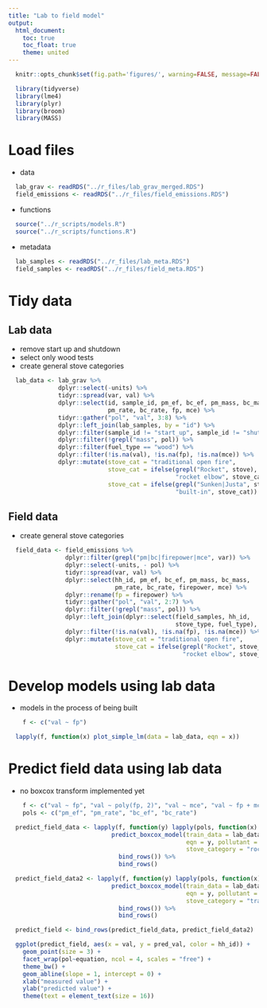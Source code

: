 ```yaml
---
title: "Lab to field model"
output:
  html_document:
    toc: true
    toc_float: true
    theme: united
---
```


```r
  knitr::opts_chunk$set(fig.path='figures/', warning=FALSE, message=FALSE, cache=FALSE)
```

```r
  library(tidyverse)
  library(lme4)
  library(plyr)
  library(broom)
  library(MASS)
```

# Load files

* data

```r
  lab_grav <- readRDS("../r_files/lab_grav_merged.RDS")
  field_emissions <- readRDS("../r_files/field_emissions.RDS")
```

* functions

```r
  source("../r_scripts/models.R")
  source("../r_scripts/functions.R")
```

* metadata

```r
  lab_samples <- readRDS("../r_files/lab_meta.RDS")
  field_samples <- readRDS("../r_files/field_meta.RDS")
```

# Tidy data

## Lab data

* remove start up and shutdown
* select only wood tests
* create general stove categories

```r
  lab_data <- lab_grav %>%
              dplyr::select(-units) %>%
              tidyr::spread(var, val) %>% 
              dplyr::select(id, sample_id, pm_ef, bc_ef, pm_mass, bc_mass,
                            pm_rate, bc_rate, fp, mce) %>%
              tidyr::gather("pol", "val", 3:8) %>%
              dplyr::left_join(lab_samples, by = "id") %>%
              dplyr::filter(sample_id != "start_up", sample_id != "shutdown") %>% 
              dplyr::filter(!grepl("mass", pol)) %>%
              dplyr::filter(fuel_type == "wood") %>%
              dplyr::filter(!is.na(val), !is.na(fp), !is.na(mce)) %>%
              dplyr::mutate(stove_cat = "traditional open fire",
                            stove_cat = ifelse(grepl("Rocket", stove),
                                               "rocket elbow", stove_cat),
                            stove_cat = ifelse(grepl("Sunken|Justa", stove),
                                               "built-in", stove_cat))
```

## Field data

* create general stove categories

```r
  field_data <- field_emissions %>%
                dplyr::filter(grepl("pm|bc|firepower|mce", var)) %>%
                dplyr::select(-units, - pol) %>%
                tidyr::spread(var, val) %>%
                dplyr::select(hh_id, pm_ef, bc_ef, pm_mass, bc_mass,
                              pm_rate, bc_rate, firepower, mce) %>%
                dplyr::rename(fp = firepower) %>%
                tidyr::gather("pol", "val", 2:7) %>%
                dplyr::filter(!grepl("mass", pol)) %>%
                dplyr::left_join(dplyr::select(field_samples, hh_id,
                                               stove_type, fuel_type), by = "hh_id") %>%
                dplyr::filter(!is.na(val), !is.na(fp), !is.na(mce)) %>%
                dplyr::mutate(stove_cat = "traditional open fire",
                              stove_cat = ifelse(grepl("Rocket", stove_type),
                                                 "rocket elbow", stove_cat))
```

# Develop models using lab data

* models in the process of being built

```r
    f <- c("val ~ fp")
```

```r
  lapply(f, function(x) plot_simple_lm(data = lab_data, eqn = x))
```

# Predict field data using lab data

* no boxcox transform implemented yet

```r
    f <- c("val ~ fp", "val ~ poly(fp, 2)", "val ~ mce", "val ~ fp + mce + fp*mce")
    pols <- c("pm_ef", "pm_rate", "bc_ef", "bc_rate")
```

```r
  predict_field_data <- lapply(f, function(y) lapply(pols, function(x)
                             predict_boxcox_model(train_data = lab_data, test_data = field_data,
                                                  eqn = y, pollutant = x,
                                                  stove_category = "rocket elbow")) %>%
                               bind_rows()) %>%
                               bind_rows() 
```

```r
  predict_field_data2 <- lapply(f, function(y) lapply(pols, function(x)
                             predict_boxcox_model(train_data = lab_data, test_data = field_data,
                                                  eqn = y, pollutant = x,
                                                  stove_category = "traditional open fire")) %>%
                               bind_rows()) %>%
                               bind_rows() 
```

```r
  predict_field <- bind_rows(predict_field_data, predict_field_data2)
```

```r
  ggplot(predict_field, aes(x = val, y = pred_val, color = hh_id)) +
    geom_point(size = 3) +
    facet_wrap(pol~equation, ncol = 4, scales = "free") + 
    theme_bw() +
    geom_abline(slope = 1, intercept = 0) + 
    xlab("measured value") + 
    ylab("predicted value") + 
    theme(text = element_text(size = 16))
    
```

